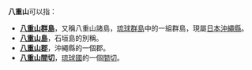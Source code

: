 '''八重山'''可以指：
*'''[[八重山群島|八重山群島]]'''，又稱八重山諸島，[[琉球群島|琉球群島]]中的一組群島，現屬[[日本|日本]][[沖繩縣|沖繩縣]]。
*'''[[石垣島|八重山島]]'''，石垣島的別稱。
*'''[[八重山郡|八重山郡]]'''，沖繩縣的一個郡。
*'''[[八重山間切|八重山間切]]'''，[[琉球國|琉球國]]的一個[[間切|間切]]。
{{消歧義|cat=三字地名消歧义}}